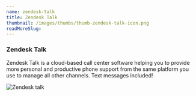 ```yaml
---
name: zendesk-talk
title: Zendesk Talk
thumbnail: /images/thumbs/thumb-zendesk-talk-icon.png
readMoreSlug:
---
```


### Zendesk Talk

Zendesk Talk is a cloud-based call center software helping you to provide more personal and productive phone support from the same platform you use to manage all other channels. Text messages included!

![Zendesk talk](/images/thumbs/zendesk_screenshot_talk.png)
